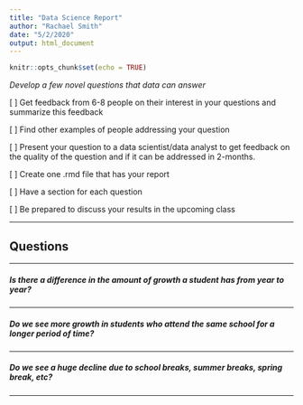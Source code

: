 ```yaml
---
title: "Data Science Report"
author: "Rachael Smith"
date: "5/2/2020"
output: html_document
---
```


```r
knitr::opts_chunk$set(echo = TRUE)
```
\br

*Develop a few novel questions that data can answer*

[ ] Get feedback from 6-8 people on their interest in your questions and summarize this feedback

[ ] Find other examples of people addressing your question

[ ] Present your question to a data scientist/data analyst to get feedback on the quality of the question and if it can be addressed in 2-months.

[ ] Create one .rmd file that has your report

[ ] Have a section for each question

[ ] Be prepared to discuss your results in the upcoming class

-----

\br

## Questions

-----

##### Is there a difference in the amount of growth a student has from year to year?

-----

##### Do we see more growth in students who attend the same school for a longer period of time?

-----

##### Do we see a huge decline due to school breaks, summer breaks, spring break, etc?

-----
